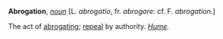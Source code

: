 '''Abrogation''', ''[[noun (part of speech)|noun]]'' [L. ''abrogatio'', fr. ''abrogare'': cf. F. ''abrogation''.]

The act of [[abrogating]]; [[repeal]] by authority. ''[[Hume (source)|Hume]].''